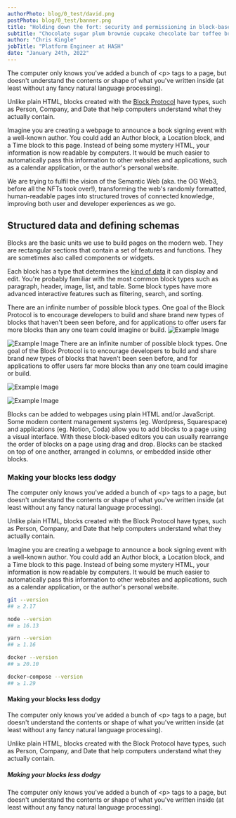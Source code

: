 ```yaml
---
authorPhoto: blog/0_test/david.png
postPhoto: blog/0_test/banner.png
title: "Holding down the fort: security and permissioning in block-based systems"
subtitle: "Chocolate sugar plum brownie cupcake chocolate bar toffee brownie cake. Chocolate sugar plum brownie cupcake."
author: "Chris Kingle"
jobTitle: "Platform Engineer at HASH"
date: "January 24th, 2022"
---
```


The computer only knows you've added a bunch of &lt;p&gt; tags to a page, but
doesn't understand the contents or shape of what you've written inside (at
least without any fancy natural language processing).

Unlike plain HTML, blocks created with the [Block Protocol](https://blockprotocol.org) have types, such as Person, Company, and Date that help computers understand what they actually contain.

Imagine you are creating a webpage to announce a book signing event with a well-known author. You could add an Author block, a Location block, and a Time block to this page. Instead of being some mystery HTML, your information is now readable by computers. It would be much easier to automatically pass this information to other websites and applications, such as a calendar application, or the author's personal website.

We are trying to fulfil the vision of the Semantic Web (aka. the OG Web3, before all the NFTs took over!), transforming the web's randomly formatted, human-readable pages into structured troves of connected knowledge, improving both user and developer experiences as we go.

## Structured data and defining schemas

Blocks are the basic units we use to build pages on the modern web. They are rectangular sections that contain a set of features and functions. They are sometimes also called components or widgets.

Each block has a type that determines the [kind of data](https://blockprotocol.org/spec/block-types#data-provided-to-blocks) it can display and edit. You're probably familiar with the most common block types such as paragraph, header, image, list, and table. Some block types have more advanced interactive features such as filtering, search, and sorting.

<ImageWithText>
  There are an infinite number of possible block types. One goal of the Block
  Protocol is to encourage developers to build and share brand new types of
  blocks that haven't been seen before, and for applications to offer users far
  more blocks than any one team could imagine or build.
  <img
    src="blog/0_test/example.png"
    alt="Example Image"
    width={200}
    height={200}
  />
</ImageWithText>

<img
  src="blog/0_test/example.png"
  alt="Example Image"
  width={200}
  height={200}
/> There are an infinite number of possible block types. One goal of the Block Protocol
is to encourage developers to build and share brand new types of blocks that haven't
been seen before, and for applications to offer users far more blocks than any one
team could imagine or build.

<img
  src="blog/0_test/example.png"
  alt="Example Image"
  width={200}
  height={200}
/>

![Example Image](blog/0_test/example.png)

Blocks can be added to webpages using plain HTML and/or JavaScript. Some modern content management systems (eg. Wordpress, Squarespace) and applications (eg. Notion, Coda) allow you to add blocks to a page using a visual interface. With these block-based editors you can usually rearrange the order of blocks on a page using drag and drop. Blocks can be stacked on top of one another, arranged in columns, or embedded inside other blocks.

### Making your blocks less dodgy

The computer only knows you've added a bunch of &lt;p&gt; tags to a page, but doesn't understand the contents or shape of what you've written inside (at least without any fancy natural language processing).

Unlike plain HTML, blocks created with the Block Protocol have types, such as Person, Company, and Date that help computers understand what they actually contain.

Imagine you are creating a webpage to announce a book signing event with a well-known author. You could add an Author block, a Location block, and a Time block to this page. Instead of being some mystery HTML, your information is now readable by computers. It would be much easier to automatically pass this information to other websites and applications, such as a calendar application, or the author's personal website.

```bash
git --version
## ≥ 2.17

node --version
## ≥ 16.13

yarn --version
## ≥ 1.16

docker --version
## ≥ 20.10

docker-compose --version
## ≥ 1.29
```

#### Making your blocks less dodgy

The computer only knows you've added a bunch of &lt;p&gt; tags to a page, but doesn't understand the contents or shape of what you've written inside (at least without any fancy natural language processing).

Unlike plain HTML, blocks created with the Block Protocol have types, such as Person, Company, and Date that help computers understand what they actually contain.

##### Making your blocks less dodgy

The computer only knows you've added a bunch of &lt;p&gt; tags to a page, but doesn't understand the contents or shape of what you've written inside (at least without any fancy natural language processing).
